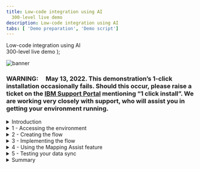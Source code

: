 ```yaml
---
title: Low-code integration using AI
  300-level live demo
description: Low-code integration using AI
tabs: [ 'Demo preparation', 'Demo script']
---
```


  <span>
    Low-code integration using AI <br /> 300-level live demo
  </span> );

![banner](./images/Low-code-integration-300Script.jpg)

<span id="top"></span>

### **WARNING**:     May 13, 2022. This demonstration’s 1-click installation occasionally fails. Should this occur, please raise a ticket on the <a href="https://www.ibm.com/mysupport" target="_blank" rel="noreferrer">IBM Support Portal</a> mentioning “1 click install”. We are working very closely with support, who will assist you in getting your environment running.

<details>

<summary>Introduction</summary>

<br/>

Data mapping is among the most important design steps in building an integration flow. This design-time task is usually the most tedious, time-consuming, complex, and error-prone because it requires deep understanding of all the data fields on the source and target systems. Building a successful data mapping also requires business analysis, domain expertise, and technical knowledge on both source and target systems.
<br/>
Our goal in creating Mapping Assist was to simplify and automate data mapping. And when coupled with the extensive list of pre-built, security rich connectors, it can accelerate the delivery of value to the business through integration.
<br/><br/>
ACME Retail has acquired another business and needs to synchronize the contacts between two CRM applications. In this demo, we assist ACME using AI and low-code integration, synchronizing contact information between the Salesforce and Insightly CRM systems. We will recognize and automatically match fields with high confidence levels. We will also recommend and assist with other fields where there is lower confidence. And we will generate a transformation across the fields when the field formats are not the same. As you continue to use the Mapping Assist capability it learns from previously accepted matches to raise confidence levels in future mapping efforts.
<br/><br/>
Using AI-powered mapping, we can reduce errors and speed integration development.
<br/><br/>
In the demo, we will execute the following steps: <br/><br/>
•	Access the Cloud Pak for Integration environment <br/>
•	Create and implement an API-enabled flow to map the fields for 'contact' between Salesforce and Insightly CRM <br/>
•	Auto-map all fields wherever the matching confidence is at least 80% <br/>
•	Process relevant and fine-grained field level suggestions that are provided when the confidence is between 30% and 80% <br/>
•	Generate a data transformation when the field formats do not match <br/>
•	Execute the flow to see the results <br/>

<br/>

Let’s get started!

<br/>

(Demo slides [here](./Script-Mapping-Assist-Opening-and-Closing-slides.pptx))
<br/>
(Printer-ready PDF of demo script <a href="./300-AI-powered-low-code-integration.pdf" target="_blank" rel="noreferrer">here</a>)
<br/>
</details>

<details>
<summary>1 - Accessing the environment</summary>

<br/>

| **1.1** | **Log in to Cloud Pak for Integration** |
| :--- | :--- |
| **Narration** | A new approach with automation and continuous improvement fed by AI algorithms is required. IBM Cloud Pak for Integration is a hybrid integration solution that provides an automated lifecycle across multiple styles of enterprise integration. With IBM Cloud Pak for Integration, companies can speed integration development, reduce costs, and maintain enhanced security, governance, and availability. Let’s see IBM Cloud Pak for Integration in action. For today's demo, we are using IBM Cloud Pak for Integration installed on the IBM cloud. Let me log in. |
| **Action** &nbsp; 1.1.1 | Open Cloud Pak for Integration and click **IBM provided credentials (admin only)**. <br/><br/> <img src="https://raw.githubusercontent.com/ibm-garage-tsa/platinum-demos/master/src/pages/300-integration-low-code-integration-using-ai/images/mapping-assist-1-1-1.png" width="800" /> |
| **Action** &nbsp; 1.1.2 | Log in with your admin username and password. <br/><br/> <img src="https://raw.githubusercontent.com/ibm-garage-tsa/platinum-demos/master/src/pages/300-integration-low-code-integration-using-ai/images/mapping-assist-1-1-2.png" width="800" /> |

| **1.2** | **View the Cloud Pak for Integration home screen** |
| :--- | :--- |
| **Narration** | Welcome to IBM Cloud Pak for Integration! We’re now at the home screen showing all the capabilities of the Cloud Pak brought together in one place. Specialized integration capabilities — for API management, application integration, messaging, and more — are built on top of powerful automation services. Let’s see the integration capabilities available in this Cloud Pak. |
| **Action** &nbsp; 1.2.1 | Show the home page and click **View Capabilities**. <br/><br/> <img src="https://raw.githubusercontent.com/ibm-garage-tsa/platinum-demos/master/src/pages/300-integration-low-code-integration-using-ai/images/mapping-assist-1-2-1.png" width="800" /> |

| **1.3** | **Open the Designer** |
| :--- | :--- |
| **Narration** | As you can see, through a single interface you are able to access all the integration capabilities your team needs, including API management, application integration, enterprise messaging, events, and high-speed transfer. <br/><br/> In this demo, we'll use the App Connect Designer's Mapping Assist capability to speed the transformation of complex data formats used by cloud applications, such as Salesforce and Insightly. Let’s open our App Connect Designer. |
| **Action** &nbsp; 1.3.1 | Show the **Integration capabilities** page and open the Designer (**ace-designer-demo**). <br/><br/> <img src="https://raw.githubusercontent.com/ibm-garage-tsa/platinum-demos/master/src/pages/300-integration-low-code-integration-using-ai/images/mapping-assist-1-3-1.png" width="800" /> |

**[Go to top](#top)**

</details>

<details>

<summary>2 - Creating the flow</summary>

<br/>

| **2.1** | **Create flows for an API** |
| :--- | :--- |
| **Narration** | Here we are in the designer tooling. This is where we can create all our API integration flows and manage our connectivity to our services and endpoints. As we begin, there is nothing here yet, so let’s build some integration logic. Let’s see how simple it is to create our flow for an API. First, we need to create a model for our contact. |
| **Action** &nbsp; 2.1.1 | Click **Create flows for an API** (1). <br/><br/> <img src="https://raw.githubusercontent.com/ibm-garage-tsa/platinum-demos/master/src/pages/300-integration-low-code-integration-using-ai/images/mapping-assist-2-1-1.png" width="800" /> |
| **Action** &nbsp; 2.1.2 | In the API title, replace Untitled API with **Contact API** (2). In the model name, enter **Contact** and click **Create model** (3). <br/><br/> <img src="https://raw.githubusercontent.com/ibm-garage-tsa/platinum-demos/master/src/pages/300-integration-low-code-integration-using-ai/images/mapping-assist-2-1-2.png" width="800" /> |

| **2.2** | **Create properties** |
| :--- | :--- |
| **Narration** | Let's start by defining our properties. There will be an ID, FirstName, LastName, Email, Address, Phone, and Mobile. As you can see, we are developing our API based on a model. It's completely model-driven, and we've just modeled our 'Contact' object. Next, we'll design and implement the operation that is related to this 'Contact' model. |
| **Action** &nbsp; 2.2.1 | In the property name, enter **ID** and click **Add property**. Repeat the same steps to include **FirstName**, **LastName**, **Email**, **Address**, **Phone**, and **Mobile** (1). Click **Operations** (2). <br/><br/> <img src="https://raw.githubusercontent.com/ibm-garage-tsa/platinum-demos/master/src/pages/300-integration-low-code-integration-using-ai/images/mapping-assist-2-2-1.png" width="800" /> |

| **2.3** | **Create operation** |
| :--- | :--- |
| **Narration** | First, let's select the "Create Contact" operation. This operation syncs the data from Salesforce to Insightly CRM. Let's implement our API flow. |
| **Action** &nbsp; 2.3.1 | On the **Select an operation to add** combobox, select **Create Contact** (1). Then, click **Implement flow** (2). <br/><br/> <img src="https://raw.githubusercontent.com/ibm-garage-tsa/platinum-demos/master/src/pages/300-integration-low-code-integration-using-ai/images/mapping-assist-2-3-1.png" width="800" /> |

**[Go to top](#top)**

</details>

<details>

<summary>3 - Implementing the flow</summary>

<br/>

| **3.1** | **Adjust flow response** |
| :--- | :--- |
| **Narration** | Here we see our initial demo flow, which initially has just a 'Request' node and a 'Response' node. We will use the designer flow editor to edit and change our flow to add the necessary additional steps. <br/><br/> Before we add to our flow, let’s adjust the response that is returned when the flow is called. This response serves to close the API flow and is a required construct. Because there is no data needed by the caller of the API flow (but a response is required), we can have a very simple response. We will add the Object ID to the response. |
| **Action** &nbsp; 3.1.1 | Click the **Response** node (1). <br/><br/> <img src="https://raw.githubusercontent.com/ibm-garage-tsa/platinum-demos/master/src/pages/300-integration-low-code-integration-using-ai/images/mapping-assist-3-0-1.png" width="800" /> |
| **Action** &nbsp; 3.1.2 | Enter **ID** in the **ID** field (2), and select the **Request ID** object (3). <br/><br/> <img src="https://raw.githubusercontent.com/ibm-garage-tsa/platinum-demos/master/src/pages/300-integration-low-code-integration-using-ai/images/mapping-assist-3-0-2.png" width="800" /> |

| **3.2** | **Retrieve contacts** |
| :--- | :--- |
| **Narration** | Our API will be easy to create. The API will retrieve the contacts from Salesforce. For each contact that is retrieved, we will sync the data to Insightly CRM. Let's include our pre-configured Salesforce connector and select the "Retrieve contacts" operation. |
| **Action** &nbsp; 3.2.1 | Click the **Plus** icon (1). Search for the **Salesforce** connector (2). <br/><br/> <img src="https://raw.githubusercontent.com/ibm-garage-tsa/platinum-demos/master/src/pages/300-integration-low-code-integration-using-ai/images/mapping-assist-3-1-1.png" width="800" /> |
| **Action** &nbsp; 3.2.2 | From your pre-configured Salesforce connector, select **Retrieve contacts** (3). <br/><br/> <img src="https://raw.githubusercontent.com/ibm-garage-tsa/platinum-demos/master/src/pages/300-integration-low-code-integration-using-ai/images/mapping-assist-3-1-2.png" width="800" /> |
| **Action** &nbsp; 3.2.3 | Select **Process 10 items from the collection** (4). <br/><br/> <img src="https://raw.githubusercontent.com/ibm-garage-tsa/platinum-demos/master/src/pages/300-integration-low-code-integration-using-ai/images/mapping-assist-3-1-3.png" width="800" /> |

| **3.3** | **'For each' statement** |
| :--- | :--- |
| **Narration** | Now, we need to add a 'for each' statement because we need to retrieve all of the contacts from Salesforce. For each contact, we need to create a contact in the Insightly CRM. We'll select the "Salesforce Contacts" object as the object to be processed. |
| **Action** &nbsp; 3.3.1 | Click the **Plus** icon (1). <br/><br/> <img src="https://raw.githubusercontent.com/ibm-garage-tsa/platinum-demos/master/src/pages/300-integration-low-code-integration-using-ai/images/mapping-assist-3-2-1.png" width="800" /> |
| **Action** &nbsp; 3.3.2 | Then, open the **Toolbox** tab (2) and select the **For each** statement (3). <br/><br/> <img src="https://raw.githubusercontent.com/ibm-garage-tsa/platinum-demos/master/src/pages/300-integration-low-code-integration-using-ai/images/mapping-assist-3-2-2.png" width="800" /> |
| **Action** &nbsp; 3.3.3 | Enter **Contacts** in the **Select the collection of items to process** field (4), and select the **Salesforce Contacts** object (5). <br/><br/> <img src="https://raw.githubusercontent.com/ibm-garage-tsa/platinum-demos/master/src/pages/300-integration-low-code-integration-using-ai/images/mapping-assist-3-2-3.png" width="800" /> |

| **3.4** | **Create contacts** |
| :--- | :--- |
| **Narration** | Now we are configuring our flow to connect to the Insightly CRM. Our Insightly account is pre-configured, so we select the 'Create Contact' operation. The Mapping Assist feature starts to work in the background, generating suggestions for us to populate the target fields in Insightly. |
| **Action** &nbsp; 3.4.1 | In the **For each** loop, click the **Plus** icon (1). <br/><br/> <img src="https://raw.githubusercontent.com/ibm-garage-tsa/platinum-demos/master/src/pages/300-integration-low-code-integration-using-ai/images/mapping-assist-3-3-1.png" width="800" /> |
| **Action** &nbsp; 3.4.2 | In the **Applications** tab, search for the **Insightly** connector (2). <br/><br/> <img src="https://raw.githubusercontent.com/ibm-garage-tsa/platinum-demos/master/src/pages/300-integration-low-code-integration-using-ai/images/mapping-assist-3-3-2.png" width="800" /> |
| **Action** &nbsp; 3.4.3 | Select the **Create contact** operation (3). <br/><br/> <img src="https://raw.githubusercontent.com/ibm-garage-tsa/platinum-demos/master/src/pages/300-integration-low-code-integration-using-ai/images/mapping-assist-3-3-3.png" width="800" /> |

**[Go to top](#top)**

</details>

<details>

<summary>4 - Using the Mapping Assist feature </summary>

<br/>

| **4.1** | **View suggestions** |
| :--- | :--- |
| **Narration** | In the node, you can manually define the map between the Salesforce and Insightly fields. However, this is difficult because there are lots of fields, and the products will probably have different field names for the same objects. <br/><br/>With Mapping Assist, you don't need to type all of these mappings. We'll use AI to simplify our work! Once Insightly's 'Create Contact' node is added, mapping suggestions are automatically generated. The best possible matches (top suggestions) are presented, which can be automatically inserted into fields with a single click. These top suggestions have an 80% (or higher) confidence score, and the count (20+ suggestions) identifies the total number of fields that will be populated with mappings. |
| **Action** &nbsp; 4.1.1 | Point out Mapping Assist's **[20+] suggestions** (1) and click **View suggestions** (2). <br/><br/> <InlineNotification>NOTE: The exact number of suggestions may vary.</InlineNotification> <br/> <img src="https://raw.githubusercontent.com/ibm-garage-tsa/platinum-demos/master/src/pages/300-integration-low-code-integration-using-ai/images/mapping-assist-4-1-1.png" width="800" /> |

| **4.2** | **Apply suggestions** |
| :--- | :--- |
| **Narration** | By clicking "View suggestions", all suggestions with a confidence score of at least 80% are automatically displayed into Insightly's 'Create Contact' node. Note that there are suggestions for simple fields as well as for more complex, nested fields. Mapping Assist uses a pre-trained AI algorithm to provide intelligent, customized data map suggestions. From this interface, we can clear the suggestions, or we can accept and apply the suggestions. |
| **Action** &nbsp; 4.2.1 | Show the list of suggestions (1) and click **Apply [20+] suggestions** (2). <br/><br/> <img src="https://raw.githubusercontent.com/ibm-garage-tsa/platinum-demos/master/src/pages/300-integration-low-code-integration-using-ai/images/mapping-assist-4-2-1.png" width="800" /> |

| **4.3** | **Resolve warnings** |
| :--- | :--- |
| **Narration** | Mapping Assist’s AI algorithm sometimes finds multiple high-confidence mapping possibilities. When this occurs, we need to decide which mapping we want to accept. |
| **Action** &nbsp; 4.3.1 | You may or may not see this situation. When this happens, a **warning** message is shown. You need to resolve any/all fields where this occurs. Delete the field name that is currently mapped to the field with the warning. <br/><br/> <img src="https://raw.githubusercontent.com/ibm-garage-tsa/platinum-demos/master/src/pages/300-integration-low-code-integration-using-ai/images/Error_screen.png" width="800" /> |
| **Action** &nbsp; 4.3.2 | Click the selection list icon next to the field (1), and select the mapping option listed with the "For Each" option from the displayed list (2). Repeat these steps for each field that has a warning. <br/><br/> <img src="https://github.com/ibm-garage-tsa/platinum-demos/blob/master/src/pages/300-integration-low-code-integration-using-ai/images/Selection_list.png?raw=true" width="800" /> |

| **4.4** | **Adjust other suggestions** |
| :--- | :--- |
| **Narration** | These 20+ suggestions are the fields where the matching confidence is at least 80%, so in the background, Mapping Assist evaluates this confidence level and only fills the fields that are at least 80%. But there are also other suggestions for the other fields, and we can see these suggestions too. For example, let's see the field 'Other address postcode.' When we click the field, we can see a suggestion to map to 'Other Zip/Postal Code' from the Salesforce Contact object with a confidence of 72%, which is lower than 80%. Let's accept this mapping. <br/><br/> In our next run, this will be remembered by Mapping Assist, and it will show for you as one of the top suggestions. To improve accuracy in future mappings, Mapping Assist learns by collecting and storing the mapping data in an internal database by tracking your mapping history of flows that are started. For example, as you map 'Other address postcode' to 'Other Zip/Postal Code,' this mapping is remembered. Mapping Assist suggests the same match in future mappings, with a 100% confidence rating. |
| **Action** &nbsp; 4.4.1 | Click the **Other address postcode** field (1). Select the **Other Zip/Postal Code** mapping suggestion (2). <br/><br/><InlineNotification> NOTE: If you have any other field (e.g., date of birth) that is not mapped to the **For each** element (orange icon), replace it to use the **For each** element.</InlineNotification> <br/> <img src="https://raw.githubusercontent.com/ibm-garage-tsa/platinum-demos/master/src/pages/300-integration-low-code-integration-using-ai/images/mapping-assist-4-3-1.png" width="800" /> |

| **4.5** | **Generate a transformation** |
| :--- | :--- |
| **Narration** | If a text field is populated with a single mapping from a top suggestion or from the list of suggested mappings, but the data format of the "source" mapping does not match the data format of the "target" field that is populated, you can generate a JSONata expression to define how the source data should be presented in the target application. JSONata is a declarative open-source query and transformation language for JSON data. <br/><br/> Let's explore it with the 'Assistant's Name' field. Let's select "Generate transformation". The 'Generate transformation' panel opens with five blank sources and corresponding target fields that you can use for mapping data formats. We'll need to provide at least five examples of source and target formats for Cloud Pak for Integration to generate the transformation formula. <br/><br/> Using Cloud Pak for Integration and the Mapping Assist capability, we were able to easily create a data sync between two CRM solutions without needing to write any code. |
| **Action** &nbsp; 4.5.1 | On the **Assistant name** field, click the **Assistant's Name** mapping and select **Generate transformation** (1). <br/><br/> <img src="https://raw.githubusercontent.com/ibm-garage-tsa/platinum-demos/master/src/pages/300-integration-low-code-integration-using-ai/images/mapping-assist-4_4_1.png" width="800" /> |
| **Action** &nbsp; 4.5.2 | On the **Generate transformation** dialog, enter **John Lennon** as the first source name, and enter **J. Lennon** under **'Assistant name' examples (target)**. Repeat the same steps to include four more assistants' names using the same transformation format (e.g., Paul McCartney, P. McCartney; George Harrison, G. Harrison; Ringo Starr, R. Starr; Pete Best, P. Best) (2). Click **Generate transformation** (3), and click **Insert transformation** (4). <br/><br/> <img src="https://raw.githubusercontent.com/ibm-garage-tsa/platinum-demos/master/src/pages/300-integration-low-code-integration-using-ai/images/mapping-assist-4_4_2.png" width="800" /> |
| **Action** &nbsp; 4.5.3 | Click **Done** (5). <br/><br/> <img src="https://raw.githubusercontent.com/ibm-garage-tsa/platinum-demos/master/src/pages/300-integration-low-code-integration-using-ai/images/mapping-assist-4_4_3.png" width="800" /> |

<br/>

**[Go to top](#top)**

</details>

<details>

<summary>5 - Testing your data sync</summary>

<br/>

| **5.1** | **Check the target contacts** |
| :--- | :--- |
| **Narration** | Before we test our data sync flow, let's check the contacts that we have available in our target contacts. Let's open our pre-created Insightly CRM account and see the available contacts before we execute the flow. As you can see, we have approximately 20 pre-created contacts, each with pictures. After the test of our flow, we should have two or three new contacts without pictures. |
| **Action** &nbsp; 5.1.1 | Open your **Insightly** home page (1). <br/><br/> Open the **Contacts** view (2). <br/><br/> <img src="https://github.com/ibm-garage-tsa/platinum-demos/raw/058aa7c91c74253c21057da730d8d62fcd82a8de/src/pages/300-integration-low-code-integration-using-ai/images/mapping-assist-5_1_1.png" width="800" /> |
| **Action** &nbsp; 5.1.2 | Notice that there are approximately 20 pre-created contacts, each with pictures (3). <br/><br/> <img src="https://github.com/ibm-garage-tsa/platinum-demos/raw/058aa7c91c74253c21057da730d8d62fcd82a8de/src/pages/300-integration-low-code-integration-using-ai/images/mapping-assist-5_1_2.png" width="800" /> |

| **5.2** | **Test the API** |
| :--- | :--- |
| **Narration** | It is time to test our data sync. First, we need to start our flow. Once the flow has started, let's test it. <br/><br/> Great, our data sync was executed. |
| **Action** &nbsp; 5.2.1 | Go back to Cloud Pak for Integration's **App Connect Designer** page. Start your flow (1). <br/><br/> <img src="https://github.com/ibm-garage-tsa/platinum-demos/raw/058aa7c91c74253c21057da730d8d62fcd82a8de/src/pages/300-integration-low-code-integration-using-ai/images/mapping-assist-5_2_1.png" width="800" /> |
| **Action** &nbsp; 5.2.2 | Open the **Test** tab (2). Click **POST /Contact** (3) and open the **Try it** tab (4). <br/><br/> <img src="https://github.com/ibm-garage-tsa/platinum-demos/raw/058aa7c91c74253c21057da730d8d62fcd82a8de/src/pages/300-integration-low-code-integration-using-ai/images/mapping-assist-5_2_2.png" width="800" /> |
| **Action** &nbsp; 5.2.3 | Scroll down to see the body field, and click **Generate** (5) to create some dummy body content. Click **Send** (6), and you should see a **201 Created** response (7). <br/><br/> <img src="https://github.com/ibm-garage-tsa/platinum-demos/raw/058aa7c91c74253c21057da730d8d62fcd82a8de/src/pages/300-integration-low-code-integration-using-ai/images/mapping-assist-5_2_3.png" width="800" /> |

| **5.3** | **Check the data sync** |
| :--- | :--- |
| **Narration** | Now let's check our new contacts. We should have at least two new contacts. Let's refresh the 'Contacts' page, and voila, here are our new contacts. Let's check the contact to see the new 'Assistant Name' format. <br/><br/> Great! Everything works as expected. |
| **Action** &nbsp; 5.3.1 | Go back to Insightly's **Contacts** page and refresh the page (1). <br/><br/> <img src="https://github.com/ibm-garage-tsa/platinum-demos/raw/058aa7c91c74253c21057da730d8d62fcd82a8de/src/pages/300-integration-low-code-integration-using-ai/images/mapping-assist-5_3_1.png" width="800" /> |
| **Action** &nbsp; 5.3.2 | Explore the new contacts (without the sample_data tags) (2). <br/><br/> <img src="https://github.com/ibm-garage-tsa/platinum-demos/raw/058aa7c91c74253c21057da730d8d62fcd82a8de/src/pages/300-integration-low-code-integration-using-ai/images/mapping-assist-5_3_2.png" width="800" /> |
| **Action** &nbsp; 5.3.3 | Click one of the contacts without a picture (3), and show the new format of **Assistant Name** based on the function we defined in the flow (4). <br/><br/> <img src="https://github.com/ibm-garage-tsa/platinum-demos/raw/058aa7c91c74253c21057da730d8d62fcd82a8de/src/pages/300-integration-low-code-integration-using-ai/images/mapping-assist-5_3_3.png" width="800" /> |

<br/>

**[Go to top](#top)**

</details>

<details>

<summary>Summary</summary>

<br/>

As we mentioned in the beginning, data mapping is difficult, time-consuming, and error-prone. In this demo, we showed how AI-powered Mapping Assist can alleviate these issues.<br/><br/>
We auto-mapped all the fields where the matching confidence was at least 80%, and we provided relevant and fine-grained field-level suggestions when the confidence was between 30% and 80%. Mapping Assist learns from your decisions about selected mappings, and shows these as top suggestions when a similar source and target mapping is attempted in the future -- further reducing your mapping efforts.<br/><br/>
We also generated a data transformation by providing examples of source and target data when fields do not have the same format. AI was used to determine the pattern and generate the transformation.<br/><br/>
Using AI-powered Mapping Assist reduced the development time and eliminated errors as ACME Retail successfully integrated the new customer contacts from their business acquisition.
<br/>

(Demo slides [here](./Script-Mapping-Assist-Opening-and-Closing-slides.pptx))

<br/>

**[Go to top](#top)**

</details>
